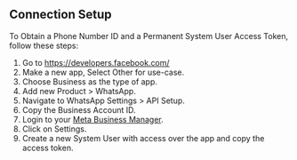 
## Connection Setup

To Obtain a Phone Number ID and a Permanent System User Access Token, follow these steps:

1. Go to https://developers.facebook.com/
2. Make a new app, Select Other for use-case.
3. Choose Business as the type of app.
4. Add new Product > WhatsApp.
5. Navigate to WhatsApp Settings > API Setup.
6. Copy the Business Account ID.
7. Login to your [Meta Business Manager](https://business.facebook.com/).
8. Click on Settings.
9. Create a new System User with access over the app and copy the access token.
